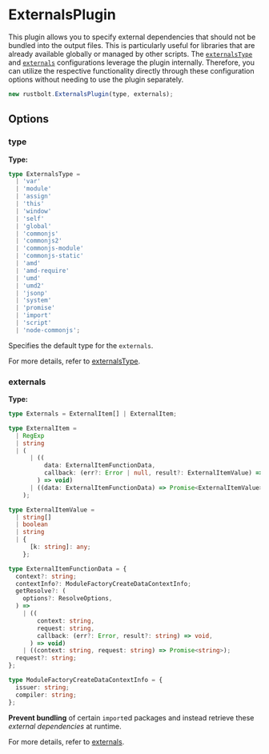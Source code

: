 # ExternalsPlugin

This plugin allows you to specify external dependencies that should not be bundled into the output files. This is particularly useful for libraries that are already available globally or managed by other scripts.
The [`externalsType`](/config/externals#externalstype) and [`externals`](/config/externals#externals-1) configurations leverage the plugin internally. Therefore, you can utilize the respective functionality directly through these configuration options without needing to use the plugin separately.

```js
new rustbolt.ExternalsPlugin(type, externals);
```

## Options

### type

**Type:**

```ts
type ExternalsType =
  | 'var'
  | 'module'
  | 'assign'
  | 'this'
  | 'window'
  | 'self'
  | 'global'
  | 'commonjs'
  | 'commonjs2'
  | 'commonjs-module'
  | 'commonjs-static'
  | 'amd'
  | 'amd-require'
  | 'umd'
  | 'umd2'
  | 'jsonp'
  | 'system'
  | 'promise'
  | 'import'
  | 'script'
  | 'node-commonjs';
```

Specifies the default type for the `externals`.

For more details, refer to [externalsType](/config/externals#externalstype).

### externals

**Type:**

```ts
type Externals = ExternalItem[] | ExternalItem;

type ExternalItem =
  | RegExp
  | string
  | (
      | ((
          data: ExternalItemFunctionData,
          callback: (err?: Error | null, result?: ExternalItemValue) => void,
        ) => void)
      | ((data: ExternalItemFunctionData) => Promise<ExternalItemValue>)
    );

type ExternalItemValue =
  | string[]
  | boolean
  | string
  | {
      [k: string]: any;
    };

type ExternalItemFunctionData = {
  context?: string;
  contextInfo?: ModuleFactoryCreateDataContextInfo;
  getResolve?: (
    options?: ResolveOptions,
  ) =>
    | ((
        context: string,
        request: string,
        callback: (err?: Error, result?: string) => void,
      ) => void)
    | ((context: string, request: string) => Promise<string>);
  request?: string;
};

type ModuleFactoryCreateDataContextInfo = {
  issuer: string;
  compiler: string;
};
```

**Prevent bundling** of certain `import`ed packages and instead retrieve these _external dependencies_ at runtime.

For more details, refer to [externals](/config/externals#externals-1).
